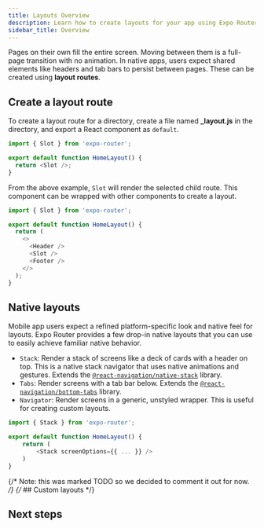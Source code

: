 ```yaml
---
title: Layouts Overview
description: Learn how to create layouts for your app using Expo Router.
sidebar_title: Overview
---
```



Pages on their own fill the entire screen. Moving between them is a full-page transition with no animation. In native apps, users expect shared elements like headers and tab bars to persist between pages. These can be created using **layout routes**.

## Create a layout route

To create a layout route for a directory, create a file named **\_layout.js** in the directory, and export a React component as `default`.

```js app/home/_layout.js
import { Slot } from 'expo-router';

export default function HomeLayout() {
  return <Slot />;
}
```

From the above example, `Slot` will render the selected child route. This component can be wrapped with other components to create a layout.

```js app/home/_layout.js
import { Slot } from 'expo-router';

export default function HomeLayout() {
  return (
    <>
      <Header />
      <Slot />
      <Footer />
    </>
  );
}
```

## Native layouts

Mobile app users expect a refined platform-specific look and native feel for layouts. Expo Router provides a few drop-in native layouts that you can use to easily achieve familiar native behavior.

- `Stack`: Render a stack of screens like a deck of cards with a header on top. This is a native stack navigator that uses native animations and gestures. Extends the [`@react-navigation/native-stack`](https://reactnavigation.org/docs/native-stack-navigator) library.
- `Tabs`: Render screens with a tab bar below. Extends the [`@react-navigation/bottom-tabs`](https://reactnavigation.org/docs/bottom-tab-navigator/) library.
- `Navigator`: Render screens in a generic, unstyled wrapper. This is useful for creating custom layouts.

```js app/home/_layout.js
import { Stack } from 'expo-router';

export default function HomeLayout() {
    return (
        <Stack screenOptions={{ ... }} />
    )
}
```

{/* Note: this was marked TODO so we decided to comment it out for now. */}
{/* ## Custom layouts */}

## Next steps

<BoxLink
  title="Root layout"
  Icon={BookOpen02Icon}
  description="Learn how to use the root layout to add global providers to your app when using Expo Router."
  href="/router/layouts/root/"
/>
